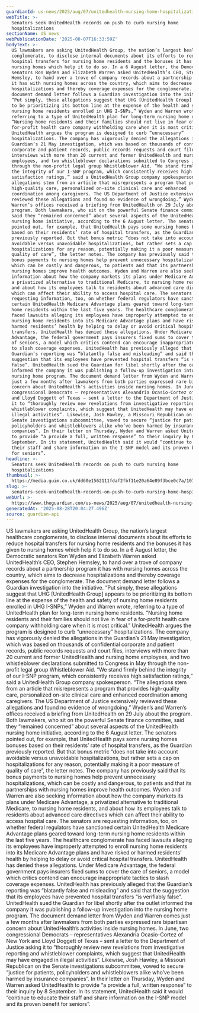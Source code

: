 ```yaml
---
guardianId: us-news/2025/aug/07/unitedhealth-nursing-home-hospitalizations
webTitle: >-
  Senators seek UnitedHealth records on push to curb nursing home
  hospitalizations
sectionName: US news
webPublicationDate: '2025-08-07T16:33:59Z'
bodyText: >-
  US lawmakers are asking UnitedHealth Group, the nation’s largest healthcare
  conglomerate, to disclose internal documents about its efforts to reduce
  hospital transfers for nursing home residents and the bonuses it has given to
  nursing homes which help it to do so. In a 6 August letter, the Democratic
  senators Ron Wyden and Elizabeth Warren asked UnitedHealth’s CEO, Stephen
  Hemsley, to hand over a trove of company records about a partnership program
  it has with nursing homes across the country, which aims to decrease
  hospitalizations and thereby coverage expenses for the conglomerate. The
  document demand letter follows a Guardian investigation into the initiative.
  “Put simply, these allegations suggest that UHG [UnitedHealth Group] appears
  to be prioritizing its bottom line at the expense of the health and safety of
  nursing home residents enrolled in UHG I-SNPs,” Wyden and Warren wrote,
  referring to a type of UnitedHealth plan for long-term nursing home residents.
  “Nursing home residents and their families should not live in fear of a
  for-profit health care company withholding care when it is most critical.”
  UnitedHealth argues the program is designed to curb “unnecessary”
  hospitalizations. The company has vigorously denied the allegations in the
  Guardian’s 21 May investigation, which was based on thousands of confidential
  corporate and patient records, public records requests and court files,
  interviews with more than 20 current and former UnitedHealth and nursing home
  employees, and two whistleblower declarations submitted to Congress in May
  through the non-profit legal group Whistleblower Aid. “We stand firmly behind
  the integrity of our I-SNP program, which consistently receives high
  satisfaction ratings,” said a UnitedHealth Group company spokesperson. “The
  allegations stem from an article that misrepresents a program that provides
  high-quality care, personalized on-site clinical care and enhanced
  coordination among caregivers. The US Department of Justice extensively
  reviewed these allegations and found no evidence of wrongdoing.” Wyden’s and
  Warren’s offices received a briefing from UnitedHealth on 29 July about the
  program. Both lawmakers, who sit on the powerful Senate finance committee,
  said they “remained concerned” about several aspects of the UnitedHealth
  nursing home initiative, according to the 6 August letter. The senators
  pointed out, for example, that UnitedHealth pays some nursing homes bonuses
  based on their residents’ rate of hospital transfers, as the Guardian
  previously reported. But that bonus metric “does not take into account
  avoidable versus unavoidable hospitalizations, but rather sets a cap on
  hospitalizations for any reason, potentially making it a poor measure of
  quality of care”, the letter notes. The company has previously said that its
  bonus payments to nursing homes help prevent unnecessary hospitalizations,
  which can be costly and dangerous, to patients and that its partnerships with
  nursing homes improve health outcomes. Wyden and Warren are also seeking
  information about how the company markets its plans under Medicare Advantage,
  a privatized alternative to traditional Medicare, to nursing home residents,
  and about how its employees talk to residents about advanced care directives
  which can affect their ability to access hospital care. The senators are
  requesting information, too, on whether federal regulators have sanctioned
  certain UnitedHealth Medicare Advantage plans geared toward long-term nursing
  home residents within the last five years. The healthcare conglomerate has
  faced lawsuits alleging its employees have improperly attempted to enroll
  nursing home residents into its Medicare Advantage plans and have risked or
  harmed residents’ health by helping to delay or avoid critical hospital
  transfers. UnitedHealth has denied these allegations. Under Medicare
  Advantage, the federal government pays insurers fixed sums to cover the care
  of seniors, a model which critics contend can encourage inappropriate tactics
  to slash coverage expenses. UnitedHealth has previously alleged that the
  Guardian’s reporting was “blatantly false and misleading” and said that the
  suggestion that its employees have prevented hospital transfers “is verifiably
  false”. UnitedHealth sued the Guardian for libel shortly after the outlet
  informed the company it was publishing a follow-up investigation into the
  nursing home program. The document demand letter from Wyden and Warren comes
  just a few months after lawmakers from both parties expressed rare bipartisan
  concern about UnitedHealth’s activities inside nursing homes. In June, two
  congressional Democrats – representatives Alexandria Ocasio-Cortez of New York
  and Lloyd Doggett of Texas – sent a letter to the Department of Justice asking
  it to “thoroughly review new revelations from investigative reporting and
  whistleblower complaints, which suggest that UnitedHealth may have engaged in
  illegal activities”. Likewise, Josh Hawley, a Missouri Republican on the
  Senate investigations subcommittee, vowed to secure “justice for patients,
  policyholders and whistleblowers alike who’ve been harmed by insurance
  companies”. In their letter on Thursday, Wyden and Warren asked UnitedHealth
  to provide “a provide a full, written response” to their inquiry by 8
  September. In its statement, UnitedHealth said it would “continue to educate
  their staff and share information on the I-SNP model and its proven benefit
  for seniors”.
headline: >-
  Senators seek UnitedHealth records on push to curb nursing home
  hospitalizations
thumbnail: >-
  https://media.guim.co.uk/dd60e1562111fdaf2fbf11e20a64e89f3bce0c7a/1070_0_6692_5355/500.jpg
slug: >-
  senators-seek-unitedhealth-records-on-push-to-curb-nursing-home-hospitalizations
webUrl: >-
  https://www.theguardian.com/us-news/2025/aug/07/unitedhealth-nursing-home-hospitalizations
generatedAt: '2025-08-28T20:04:27.496Z'
source: guardian-api
---
```

US lawmakers are asking UnitedHealth Group, the nation’s largest healthcare conglomerate, to disclose internal documents about its efforts to reduce hospital transfers for nursing home residents and the bonuses it has given to nursing homes which help it to do so. In a 6 August letter, the Democratic senators Ron Wyden and Elizabeth Warren asked UnitedHealth’s CEO, Stephen Hemsley, to hand over a trove of company records about a partnership program it has with nursing homes across the country, which aims to decrease hospitalizations and thereby coverage expenses for the conglomerate. The document demand letter follows a Guardian investigation into the initiative. “Put simply, these allegations suggest that UHG [UnitedHealth Group] appears to be prioritizing its bottom line at the expense of the health and safety of nursing home residents enrolled in UHG I-SNPs,” Wyden and Warren wrote, referring to a type of UnitedHealth plan for long-term nursing home residents. “Nursing home residents and their families should not live in fear of a for-profit health care company withholding care when it is most critical.” UnitedHealth argues the program is designed to curb “unnecessary” hospitalizations. The company has vigorously denied the allegations in the Guardian’s 21 May investigation, which was based on thousands of confidential corporate and patient records, public records requests and court files, interviews with more than 20 current and former UnitedHealth and nursing home employees, and two whistleblower declarations submitted to Congress in May through the non-profit legal group Whistleblower Aid. “We stand firmly behind the integrity of our I-SNP program, which consistently receives high satisfaction ratings,” said a UnitedHealth Group company spokesperson. “The allegations stem from an article that misrepresents a program that provides high-quality care, personalized on-site clinical care and enhanced coordination among caregivers. The US Department of Justice extensively reviewed these allegations and found no evidence of wrongdoing.” Wyden’s and Warren’s offices received a briefing from UnitedHealth on 29 July about the program. Both lawmakers, who sit on the powerful Senate finance committee, said they “remained concerned” about several aspects of the UnitedHealth nursing home initiative, according to the 6 August letter. The senators pointed out, for example, that UnitedHealth pays some nursing homes bonuses based on their residents’ rate of hospital transfers, as the Guardian previously reported. But that bonus metric “does not take into account avoidable versus unavoidable hospitalizations, but rather sets a cap on hospitalizations for any reason, potentially making it a poor measure of quality of care”, the letter notes. The company has previously said that its bonus payments to nursing homes help prevent unnecessary hospitalizations, which can be costly and dangerous, to patients and that its partnerships with nursing homes improve health outcomes. Wyden and Warren are also seeking information about how the company markets its plans under Medicare Advantage, a privatized alternative to traditional Medicare, to nursing home residents, and about how its employees talk to residents about advanced care directives which can affect their ability to access hospital care. The senators are requesting information, too, on whether federal regulators have sanctioned certain UnitedHealth Medicare Advantage plans geared toward long-term nursing home residents within the last five years. The healthcare conglomerate has faced lawsuits alleging its employees have improperly attempted to enroll nursing home residents into its Medicare Advantage plans and have risked or harmed residents’ health by helping to delay or avoid critical hospital transfers. UnitedHealth has denied these allegations. Under Medicare Advantage, the federal government pays insurers fixed sums to cover the care of seniors, a model which critics contend can encourage inappropriate tactics to slash coverage expenses. UnitedHealth has previously alleged that the Guardian’s reporting was “blatantly false and misleading” and said that the suggestion that its employees have prevented hospital transfers “is verifiably false”. UnitedHealth sued the Guardian for libel shortly after the outlet informed the company it was publishing a follow-up investigation into the nursing home program. The document demand letter from Wyden and Warren comes just a few months after lawmakers from both parties expressed rare bipartisan concern about UnitedHealth’s activities inside nursing homes. In June, two congressional Democrats – representatives Alexandria Ocasio-Cortez of New York and Lloyd Doggett of Texas – sent a letter to the Department of Justice asking it to “thoroughly review new revelations from investigative reporting and whistleblower complaints, which suggest that UnitedHealth may have engaged in illegal activities”. Likewise, Josh Hawley, a Missouri Republican on the Senate investigations subcommittee, vowed to secure “justice for patients, policyholders and whistleblowers alike who’ve been harmed by insurance companies”. In their letter on Thursday, Wyden and Warren asked UnitedHealth to provide “a provide a full, written response” to their inquiry by 8 September. In its statement, UnitedHealth said it would “continue to educate their staff and share information on the I-SNP model and its proven benefit for seniors”.
